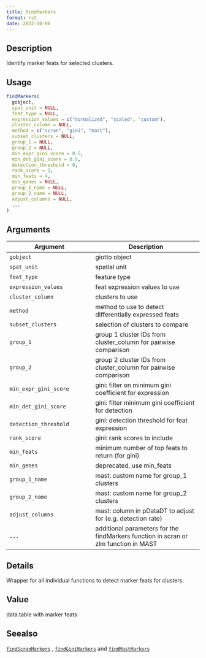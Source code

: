 ```yaml
--- 
title: findMarkers 
format: rst 
date: 2022-10-06 
--- 
```


## Description

Identify marker feats for selected clusters.


## Usage

```r
findMarkers(
  gobject,
  spat_unit = NULL,
  feat_type = NULL,
  expression_values = c("normalized", "scaled", "custom"),
  cluster_column = NULL,
  method = c("scran", "gini", "mast"),
  subset_clusters = NULL,
  group_1 = NULL,
  group_2 = NULL,
  min_expr_gini_score = 0.5,
  min_det_gini_score = 0.5,
  detection_threshold = 0,
  rank_score = 1,
  min_feats = 4,
  min_genes = NULL,
  group_1_name = NULL,
  group_2_name = NULL,
  adjust_columns = NULL,
  ...
)
```


## Arguments

Argument      |Description
------------- |----------------
`gobject`     |     giotto object
`spat_unit`     |     spatial unit
`feat_type`     |     feature type
`expression_values`     |     feat expression values to use
`cluster_column`     |     clusters to use
`method`     |     method to use to detect differentially expressed feats
`subset_clusters`     |     selection of clusters to compare
`group_1`     |     group 1 cluster IDs from cluster_column for pairwise comparison
`group_2`     |     group 2 cluster IDs from cluster_column for pairwise comparison
`min_expr_gini_score`     |     gini: filter on minimum gini coefficient for expression
`min_det_gini_score`     |     gini: filter minimum gini coefficient for detection
`detection_threshold`     |     gini: detection threshold for feat expression
`rank_score`     |     gini: rank scores to include
`min_feats`     |     minimum number of top feats to return (for gini)
`min_genes`     |     deprecated, use min_feats
`group_1_name`     |     mast: custom name for group_1 clusters
`group_2_name`     |     mast: custom name for group_2 clusters
`adjust_columns`     |     mast: column in pDataDT to adjust for (e.g. detection rate)
`...`     |     additional parameters for the findMarkers function in scran or zlm function in MAST


## Details

Wrapper for all individual functions to detect marker feats for clusters.


## Value

data.table with marker feats


## Seealso

[`findScranMarkers`](#findscranmarkers) , [`findGiniMarkers`](#findginimarkers) and [`findMastMarkers`](#findmastmarkers)


